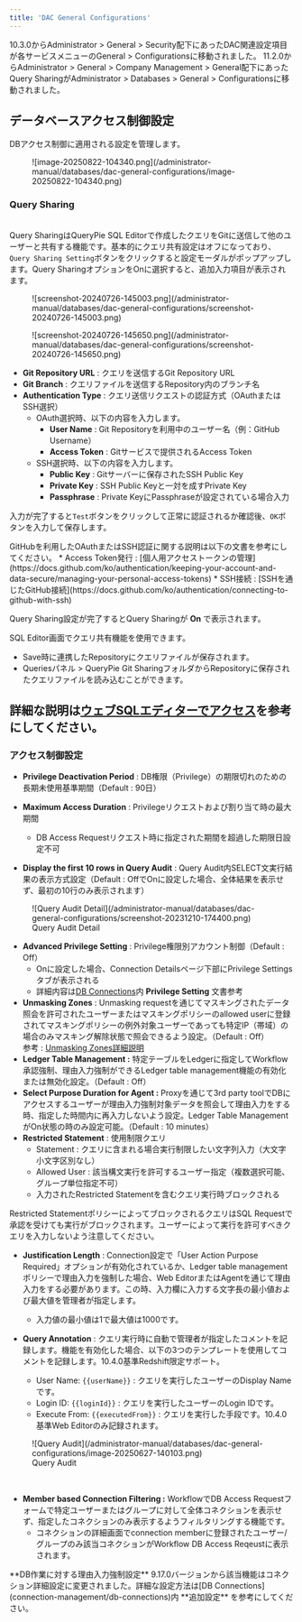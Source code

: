 ```yaml
---
title: 'DAC General Configurations'
---
```



<Callout type="info">
10.3.0からAdministrator &gt; General &gt; Security配下にあったDAC関連設定項目が各サービスメニューのGeneral &gt; Configurationsに移動されました。
11.2.0からAdministrator &gt; General &gt; Company Management &gt; General配下にあったQuery SharingがAdministrator &gt; Databases &gt; General &gt; Configurationsに移動されました。
</Callout>

## データベースアクセス制御設定

DBアクセス制御に適用される設定を管理します。

<figure data-layout="center" data-align="center">
![image-20250822-104340.png](/administrator-manual/databases/dac-general-configurations/image-20250822-104340.png)
</figure>


### Query Sharing

<br/>Query SharingはQueryPie SQL Editorで作成したクエリをGitに送信して他のユーザーと共有する機能です。基本的にクエリ共有設定はオフになっており、`Query Sharing Setting`ボタンをクリックすると設定モーダルがポップアップします。Query SharingオプションをOnに選択すると、追加入力項目が表示されます。
<figure data-layout="center" data-align="center">
![screenshot-20240726-145003.png](/administrator-manual/databases/dac-general-configurations/screenshot-20240726-145003.png)
</figure>
<figure data-layout="center" data-align="center">
![screenshot-20240726-145650.png](/administrator-manual/databases/dac-general-configurations/screenshot-20240726-145650.png)
</figure>

*  **Git Repository URL**  : クエリを送信するGit Repository URL
*  **Git Branch**  : クエリファイルを送信するRepository内のブランチ名
*  **Authentication Type**  : クエリ送信リクエストの認証方式（OAuthまたはSSH選択）
    * OAuth選択時、以下の内容を入力します。
        *  **User Name** : Git Repositoryを利用中のユーザー名（例：GitHub Username）
        *  **Access Token**  : Gitサービスで提供されるAccess Token
    * SSH選択時、以下の内容を入力します。
        *  **Public Key**  : Gitサーバーに保存されたSSH Public Key
        *  **Private Key**  : SSH Public Keyと一対を成すPrivate Key
        *  **Passphrase**  : Private KeyにPassphraseが設定されている場合入力


入力が完了すると`Test`ボタンをクリックして正常に認証されるか確認後、`OK`ボタンを入力して保存します。

<Callout type="info">
GitHubを利用したOAuthまたはSSH認証に関する説明は以下の文書を参考にしてください。
* Access Token発行 : [個人用アクセストークンの管理](https://docs.github.com/ko/authentication/keeping-your-account-and-data-secure/managing-your-personal-access-tokens)
* SSH接続 : [SSHを通じたGitHub接続](https://docs.github.com/ko/authentication/connecting-to-github-with-ssh)
</Callout>


Query Sharing設定が完了するとQuery Sharingが  **On** で表示されます。

SQL Editor画面でクエリ共有機能を使用できます。

* Save時に連携したRepositoryにクエリファイルが保存されます。
* Queriesパネル &gt; QueryPie Git SharingフォルダからRepositoryに保存されたクエリファイルを読み込むことができます。

詳細な説明は[ウェブSQLエディターでアクセス](../../user-manual/database-access-control/connecting-with-web-sql-editor)を参考にしてください。
---

### アクセス制御設定


*  **Privilege Deactivation Period** : DB権限（Privilege）の期限切れのための長期未使用基準期間（Default : 90日）
*  **Maximum Access Duration** : Privilegeリクエストおよび割り当て時の最大期間
    * DB Access Requestリクエスト時に指定された期間を超過した期限日設定不可

*  **Display the first 10 rows in Query Audit** : Query Audit内SELECT文実行結果の表示方式設定（Default : OffでOnに設定した場合、全体結果を表示せず、最初の10行のみ表示されます）

<figure data-layout="center" data-align="center">
![Query Audit Detail](/administrator-manual/databases/dac-general-configurations/screenshot-20231210-174400.png)
<figcaption>
Query Audit Detail
</figcaption>
</figure>

*  **Advanced Privilege Setting**  : Privilege権限別アカウント制御（Default : Off）
    * Onに設定した場合、Connection Detailsページ下部にPrivilege Settingsタブが表示される
    * 詳細内容は[DB Connections](connection-management/db-connections)内  **Privilege Setting**  文書参考
*  **Unmasking Zones** : Unmasking requestを通じてマスキングされたデータ照会を許可されたユーザーまたはマスキングポリシーのallowed userに登録されてマスキングポリシーの例外対象ユーザーであっても特定IP（帯域）の場合のみマスキング解除状態で照会できるよう設定。（Default : Off） <br/>参考 : [Unmasking Zones詳細説明](dac-general-configurations/unmasking-zones)
*  **Ledger Table Management :**  特定テーブルをLedgerに指定してWorkflow承認強制、理由入力強制ができるLedger table management機能の有効化または無効化設定。（Default : Off）
*  **Select Purpose Duration for Agent :**  Proxyを通じて3rd party toolでDBにアクセスするユーザーが理由入力強制対象データを照会して理由入力をする時、指定した時間内に再入力しないよう設定。Ledger Table ManagementがOn状態の時のみ設定可能。（Default : 10 minutes）
*  **Restricted Statement**  : 使用制限クエリ
    * Statement : クエリに含まれる場合実行制限したい文字列入力（大文字小文字区別なし）
    * Allowed User : 該当構文実行を許可するユーザー指定（複数選択可能、グループ単位指定不可）
    * 入力されたRestricted Statementを含むクエリ実行時ブロックされる

<Callout type="important">
Restricted StatementポリシーによってブロックされるクエリはSQL Requestで承認を受けても実行がブロックされます。ユーザーによって実行を許可すべきクエリを入力しないよう注意してください。
</Callout>

*  **Justification Length**  : Connection設定で「User Action Purpose Required」オプションが有効化されているか、Ledger table managementポリシーで理由入力を強制した場合、Web EditorまたはAgentを通じて理由入力をする必要があります。この時、入力欄に入力する文字長の最小値および最大値を管理者が指定します。
    * 入力値の最小値は1で最大値は1000です。<br/>

*  **Query Annotation**  : クエリ実行時に自動で管理者が指定したコメントを記録します。機能を有効化した場合、以下の3つのテンプレートを使用してコメントを記録します。10.4.0基準Redshift限定サポート。
    * User Name: `{{userName}}` : クエリを実行したユーザーのDisplay Nameです。
    * Login ID: `{{loginId}}` : クエリを実行したユーザーのLogin IDです。
    * Execute From: `{{executedFrom}}` : クエリを実行した手段です。10.4.0基準Web Editorのみ記録されます。 

<figure data-layout="center" data-align="center">
![Query Audit](/administrator-manual/databases/dac-general-configurations/image-20250627-140103.png)
<figcaption>
Query Audit
</figcaption>
</figure>

<br/>

*  **Member based Connection Filtering :** WorkflowでDB Access Requestフォームで特定ユーザーまたはグループに対して全体コネクションを表示せず、指定したコネクションのみ表示するようフィルタリングする機能です。 
    * コネクションの詳細画面でconnection memberに登録されたユーザー/グループのみ該当コネクションがWorkflow DB Access Reqeustに表示されます。<br/>

<Callout type="info">
**DB作業に対する理由入力強制設定**
9.17.0バージョンから該当機能はコネクション詳細設定に変更されました。詳細な設定方法は[DB Connections](connection-management/db-connections)内  **追加設定** を参考にしてください。
</Callout>

